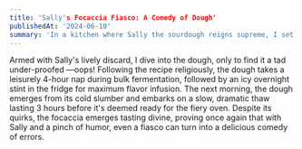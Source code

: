 ```yaml
---
title: 'Sally's Focaccia Fiasco: A Comedy of Dough'
publishedAt: '2024-06-10'
summary: 'In a kitchen where Sally the sourdough reigns supreme, I set out to conquer the art of focaccia.'
---
```


Armed with Sally's lively discard, I dive into the dough, only to find it a tad under-proofed —oops! Following the recipe religiously, the dough takes a leisurely 4-hour nap during bulk fermentation, followed by an icy overnight stint in the fridge for maximum flavor infusion. The next morning, the dough emerges from its cold slumber and embarks on a slow, dramatic thaw lasting 3 hours before it's deemed ready for the fiery oven. Despite its quirks, the focaccia emerges tasting divine, proving once again that with Sally and a pinch of humor, even a fiasco can turn into a delicious comedy of errors.

